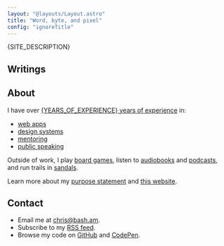 ```yaml
---
layout: "@layouts/Layout.astro"
title: "Word, byte, and pixel"
config: "ignoreTitle"
---
```



<p>{SITE_DESCRIPTION}</p>

## Writings

<Writings />

<div class="u-grid-aside u-grid-aside--top-2">

## About

I have over [{YEARS_OF_EXPERIENCE} years of experience](/resume) in:

- [web apps](/web-apps)
- [design systems](/design-systems)
- [mentoring](/mentoring)
- [public speaking](/talks)

Outside of work, I play [board games](/board-games), listen to [audiobooks](/books) and [podcasts](/podcasts), and run trails in [sandals](/sandals).

Learn more about my [purpose statement](/purpose) and [this website](/colophon).

## Contact

- Email me at chris@bash.am.
- Subscribe to my [RSS feed](/rss.xml).
- Browse my code on [GitHub](https://github.com/basham) and [CodePen](https://codepen.io/basham).

</div>
